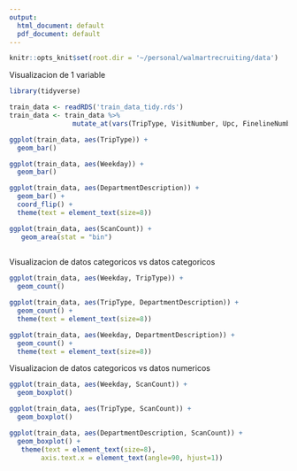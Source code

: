 ```yaml
---
output:
  html_document: default
  pdf_document: default
---
```

``` r
knitr::opts_knit$set(root.dir = '~/personal/walmartrecruiting/data')
```



Visualizacion de 1 variable 
``` r
library(tidyverse)

train_data <- readRDS('train_data_tidy.rds')
train_data <- train_data %>% 
                mutate_at(vars(TripType, VisitNumber, Upc, FinelineNumber, DepartmentDescription, Weekday), funs(as.factor))

ggplot(train_data, aes(TripType)) +
  geom_bar()

ggplot(train_data, aes(Weekday)) +
  geom_bar()

ggplot(train_data, aes(DepartmentDescription)) +
  geom_bar() +
  coord_flip() +
  theme(text = element_text(size=8)) 

ggplot(train_data, aes(ScanCount)) +
   geom_area(stat = "bin") 
  

```

Visualizacion de datos categoricos vs datos categoricos
``` r

ggplot(train_data, aes(Weekday, TripType)) +
  geom_count()

ggplot(train_data, aes(TripType, DepartmentDescription)) +
  geom_count() +
  theme(text = element_text(size=8)) 

ggplot(train_data, aes(Weekday, DepartmentDescription)) +
  geom_count() +
  theme(text = element_text(size=8)) 


```

Visualizacion de datos categoricos vs datos numericos
``` r

ggplot(train_data, aes(Weekday, ScanCount)) +
  geom_boxplot()

ggplot(train_data, aes(TripType, ScanCount)) +
  geom_boxplot()

ggplot(train_data, aes(DepartmentDescription, ScanCount)) +
  geom_boxplot() +
   theme(text = element_text(size=8),
        axis.text.x = element_text(angle=90, hjust=1)) 

```

